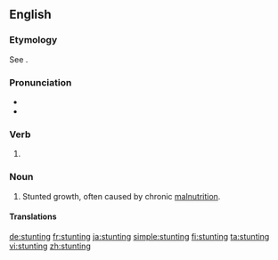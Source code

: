 ==English==
{{wikipedia|Stunted growth}}

===Etymology===
See {{m|en|stunt}}.

===Pronunciation===
* {{IPA|/ˈstʌntɪŋ/|lang=en}}
* {{rhymes|ʌntɪŋ|lang=en}}

===Verb===
{{head|en|present participle}}

# {{present participle of|stunt|lang=en}}

===Noun===
{{en-noun|-}}

# {{lb|en|medicine}} Stunted growth, often caused by chronic [[malnutrition]].

====Translations====
{{trans-top|chronic malnutrition}}
{{trans-mid}}
{{trans-bottom}}

[[de:stunting]]
[[fr:stunting]]
[[ja:stunting]]
[[simple:stunting]]
[[fi:stunting]]
[[ta:stunting]]
[[vi:stunting]]
[[zh:stunting]]